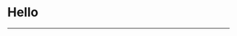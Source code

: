 
<Meta title="My Voca Storybook" />

<div className="sb-container">
  <h1>Hello</h1>
  <hr />
</div>

<style>
  {`
    .sb-container {
      margin-bottom: 48px;
    }

    .sb-section {
      width: 100%;
      display: flex;
      flex-direction: row;
      gap: 20px;
    }
  `}
</style>
